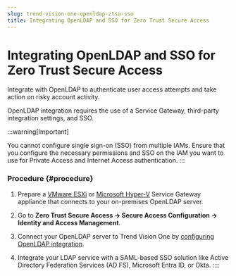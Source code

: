 ```yaml
---
slug: trend-vision-one-openldap-ztsa-sso
title: Integrating OpenLDAP and SSO for Zero Trust Secure Access
---
```

# Integrating OpenLDAP and SSO for Zero Trust Secure Access

Integrate with OpenLDAP to authenticate user access attempts and take action on risky account activity.

OpenLDAP integration requires the use of a Service Gateway, third-party integration settings, and SSO.

:::warning[Important]

You cannot configure single sign-on (SSO) from multiple IAMs. Ensure that you configure the necessary permissions and SSO on the IAM you want to use for Private Access and Internet Access authentication.
:::

### Procedure {#procedure}

1.  Prepare a [VMware ESXi](sg-virtual-app-vmware-esxi.mdx) or [Microsoft Hyper-V](deploy-virtual-appliance-ms-hyper-v.mdx) Service Gateway appliance that connects to your on-premises OpenLDAP server.

2.  Go to **Zero Trust Secure Access → Secure Access Configuration → Identity and Access Management**.

3.  Connect your OpenLDAP server to Trend Vision One by [configuring OpenLDAP integration](openldap-integration.mdx).

4.  Integrate your LDAP service with a SAML-based SSO solution like Active Directory Federation Services (AD FS), Microsoft Entra ID, or Okta.
::::
